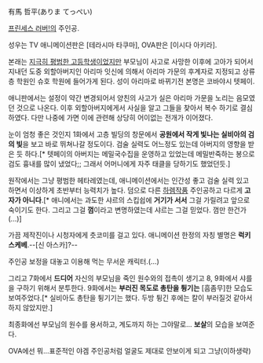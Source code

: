 有馬 哲平(ありま てっぺい)

[[프린세스 러버!]]의 주인공. 

성우는 TV 애니메이션판은 [테라시마 타쿠마], OVA판은 [이시다 아키라].

본래는 [[지극히 평범한 고등학생]]이었지만 부모님이 사고로 사망한 이후에 고아가 되어서 지내던 도중 외할아버지인 아리마 잇신에 의해서 아리마 가문의 후계자로 지정되고 상류층 학원인 슈호 학원에 들어가게 된다. 성이 아리마로 바뀌기전 본명은 코바야시 텟페이.

애니판에서는 설정이 약간 변경되어서 양친의 사고가 실은 아리마 가문을 노리는 음모였던 것으로 나온다. 이후 외할아버지에게서 사실을 알고 그들을 찾아서 복수 하기로 결심하였다. 다만 나중에 가면 이에 관련해 상당히 어이없는 전개가 이어졌다.

눈이 엄청 좋은 것인지 1화에서 고층 빌딩의 창문에서 '''공원에서 작게 빛나는 실비아의 검의 빛'''을 보고 바로 뛰쳐나갈 정도이다. 검술 실력도 어느정도 있는데 아버지의 영향을 받은 듯 하다.[* 텟페이의 아버지는 메밀국수집을 운영하고 있었는데 메밀반죽하는 봉으로 검도 흉내를 많이 냈었다;; 그래서 어머니에게 자주 태클을 당하기도 했었던듯.]

원작에서는 그냥 평범한 헤타레였는데, 애니메이션에서는 인간성 좋고 검술 실력 있고 하면서 이상하게 초반부터 능력치가 높다. 덤으로 다른 [[하렘]]작품 주인공하고 다르게 '''고자가 아니다'''.[* 애니에서는 과도한 샤르의 스킵쉽에 '''거기가 서서''' 그걸 가릴려고 앞으로 숙이기도 한다. 그리고 그걸 '''껌'''이라고 변명하였는데 샤르는 그걸 믿었다. 껌만 한건가(...)]

가끔 제작진이나 시청자에게 츳코미를 걸고 있다. 애니메이션 한정의 자칭 별명은 '''럭키스케베'''.--[신 아스카]?--
 
주인공 보정을 대놓고 이용해 먹는 무서운 캐릭터.(…)

그리고 7화에서 '''드디어''' 자신의 부모님을 죽인 원수와의 접촉이 생기고 8, 9화에서 샤를을 구하기 위해서 분투한다. 9화에서는 '''부러진 목도로 총탄을 튕기는''' [흠좀무]한 모습도 보여주었다.[* 실비아도 총탄을 튕기기는 했다. 두방 튕긴 후에는 칼이 부러질것 같아서 하지 않았지만.]
 
최종화에선 부모님의 원수를 용서하고, 계도까지 하는 그야말로... '''보살'''의 모습을 보여준다.

OVA에선 뭐...표준적인 야겜 주인공처럼 얼굴도 제대로 안보이게 되고 그냥(이하생략)
